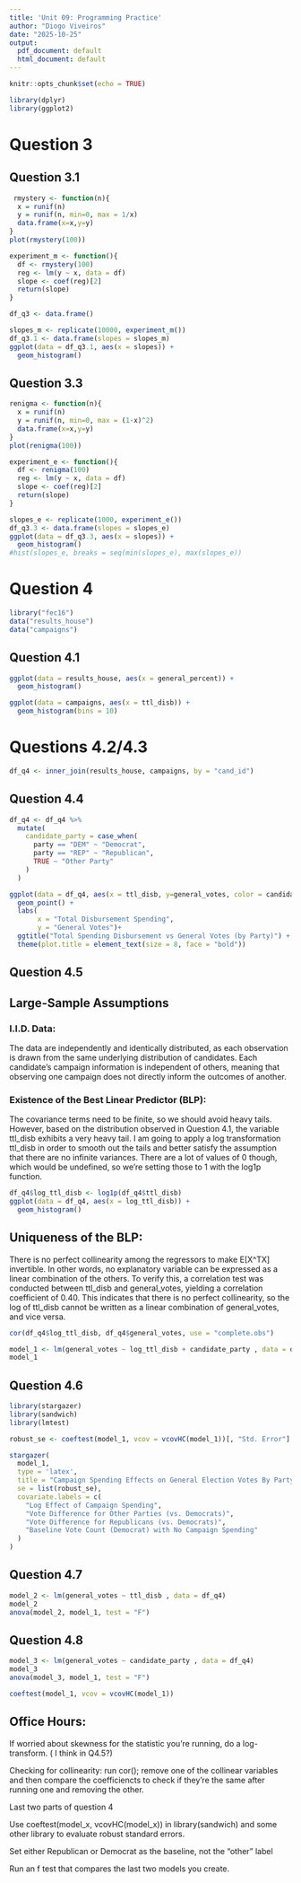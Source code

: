 ---
title: 'Unit 09: Programming Practice'
author: "Diogo Viveiros"
date: "2025-10-25"
output:
  pdf_document: default
  html_document: default
---

```{r setup, include=FALSE}
knitr::opts_chunk$set(echo = TRUE)
```

```{r}
library(dplyr)
library(ggplot2)
```

# Question 3

## Question 3.1

```{r}
 rmystery <- function(n){
  x = runif(n)
  y = runif(n, min=0, max = 1/x)
  data.frame(x=x,y=y)
}
plot(rmystery(100))
```
```{r}
experiment_m <- function(){
  df <- rmystery(100)
  reg <- lm(y ~ x, data = df)
  slope <- coef(reg)[2]
  return(slope)
}

```

```{r}
df_q3 <- data.frame()
```

```{r}
slopes_m <- replicate(10000, experiment_m())
df_q3.1 <- data.frame(slopes = slopes_m)
ggplot(data = df_q3.1, aes(x = slopes)) +
  geom_histogram()
```



## Question 3.3

```{r}
renigma <- function(n){
  x = runif(n)
  y = runif(n, min=0, max = (1-x)^2)
  data.frame(x=x,y=y)
}
plot(renigma(100))
```

```{r}
experiment_e <- function(){
  df <- renigma(100)
  reg <- lm(y ~ x, data = df)
  slope <- coef(reg)[2]
  return(slope)
}
```



```{r}
slopes_e <- replicate(1000, experiment_e())
df_q3.3 <- data.frame(slopes = slopes_e)
ggplot(data = df_q3.3, aes(x = slopes)) +
  geom_histogram()
#hist(slopes_e, breaks = seq(min(slopes_e), max(slopes_e))
```

# Question 4

```{r}
library("fec16")
data("results_house")
data("campaigns")
```

## Question 4.1

```{r}
ggplot(data = results_house, aes(x = general_percent)) +
  geom_histogram()

ggplot(data = campaigns, aes(x = ttl_disb)) +
  geom_histogram(bins = 10)
```

# Questions 4.2/4.3

```{r}
df_q4 <- inner_join(results_house, campaigns, by = "cand_id")
```

## Question 4.4

```{r}
df_q4 <- df_q4 %>%
  mutate(
    candidate_party = case_when(
      party == "DEM" ~ "Democrat",
      party == "REP" ~ "Republican",
      TRUE ~ "Other Party"
    )
  )
```


```{r}
ggplot(data = df_q4, aes(x = ttl_disb, y=general_votes, color = candidate_party)) +
  geom_point() +
  labs(
       x = "Total Disbursement Spending",
       y = "General Votes")+
  ggtitle("Total Spending Disbursement vs General Votes (by Party)") +
  theme(plot.title = element_text(size = 8, face = "bold"))
```


## Question 4.5

## Large-Sample Assumptions

### I.I.D. Data:
The data are independently and identically distributed, as each observation is drawn from the same underlying distribution of candidates. Each candidate’s campaign information is independent of others, meaning that observing one campaign does not directly inform the outcomes of another.

### Existence of the Best Linear Predictor (BLP):
The covariance terms need to be finite, so we should avoid heavy tails. However, based on the distribution observed in Question 4.1, the variable ttl_disb exhibits a very heavy tail. I am going to apply a log transformation ttl_disb in order to smooth out the tails and better satisfy the assumption that there are no infinite variances. There are a lot of values of 0 though, which would be undefined, so we're setting those to 1 with the log1p function.

```{r}
df_q4$log_ttl_disb <- log1p(df_q4$ttl_disb)
ggplot(data = df_q4, aes(x = log_ttl_disb)) +
  geom_histogram()
```

## Uniqueness of the BLP:
There is no perfect collinearity among the regressors to make E[X^TX] invertible. In other words, no explanatory variable can be expressed as a linear combination of the others.
To verify this, a correlation test was conducted between ttl_disb and general_votes, yielding a correlation coefficient of 0.40. This indicates that there is no perfect collinearity, so the log of ttl_disb cannot be written as a linear combination of general_votes, and vice versa.  

```{r}
cor(df_q4$log_ttl_disb, df_q4$general_votes, use = "complete.obs")
```


```{r}
model_1 <- lm(general_votes ~ log_ttl_disb + candidate_party , data = df_q4)
model_1
```

## Question 4.6

```{r}
library(stargazer)
library(sandwich)
library(lmtest)
```
```{r}
robust_se <- coeftest(model_1, vcov = vcovHC(model_1))[, "Std. Error"]
```

```{r, results='asis'}
stargazer(
  model_1,
  type = 'latex',
  title = "Campaign Spending Effects on General Election Votes By Party",
  se = list(robust_se),
  covariate.labels = c(
    "Log Effect of Campaign Spending", 
    "Vote Difference for Other Parties (vs. Democrats)",
    "Vote Difference for Republicans (vs. Democrats)",
    "Baseline Vote Count (Democrat) with No Campaign Spending"
  )
)
```

## Question 4.7



```{r}
model_2 <- lm(general_votes ~ ttl_disb , data = df_q4)
model_2
anova(model_2, model_1, test = "F")
```

## Question 4.8

```{r}
model_3 <- lm(general_votes ~ candidate_party , data = df_q4)
model_3
anova(model_3, model_1, test = "F")
```
```{r}
coeftest(model_1, vcov = vcovHC(model_1))
```

## Office Hours:

If worried about skewness for the statistic you're running, do a log-transform. ( I think in Q4.5?)

Checking for collinearity: run cor(); remove one of the collinear variables and then compare the coefficiencts to check if they're the same after running one and removing the other. 

Last two parts of question 4

Use coeftest(model_x, vcovHC(model_x)) in library(sandwich) and some other library to evaluate robust standard errors. 

Set either Republican or Democrat as the baseline, not the "other" label

Run an f test that compares the last two models you create. 